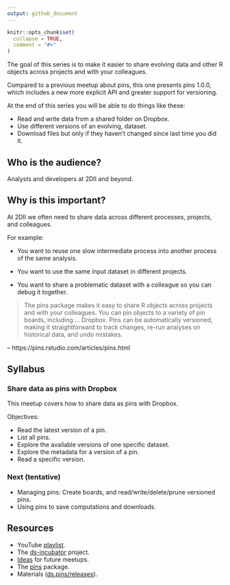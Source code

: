 ```yaml
---
output: github_document
---
```


```r
knitr::opts_chunk$set(
  collapse = TRUE,
  comment = "#>"
)
```

The goal of this series is to make it easier to share evolving data and other R
objects across projects and with your colleagues.

Compared to a previous meetup about pins, this one presents pins 1.0.0, which
includes a new more explicit API and greater support for versioning.

At the end of this series you will be able to do things like these:

* Read and write data from a shared folder on Dropbox.
* Use different versions of an evolving, dataset.
* Download files but only if they haven't changed since last time you did it.

## Who is the audience?

Analysts and developers at 2DII and beyond.

## Why is this important?

At 2DII we often need to share data across different processes, projects, and
colleagues. 

For example:

* You want to reuse one slow intermediate process into another process of the
same analysis.

* You want to use the same input dataset in different projects.

* You want to share a problematic dataset with a colleague so you can debug it together.

> The pins package makes it easy to share R objects across projects and with
your colleagues. You can pin objects to a variety of pin boards, including ...
Dropbox. Pins can be automatically versioned, making it straightforward to track
changes, re-run analyses on historical data, and undo mistakes.

-- https://pins.rstudio.com/articles/pins.html

## Syllabus

### Share data as pins with Dropbox

This meetup covers how to share data as pins with Dropbox.

Objectives:

* Read the latest version of a pin.
* List all pins.
* Explore the available versions of one specific dataset.
* Explore the metadata for a version of a pin.
* Read a specific version.

### Next (tentative)

* Managing pins: Create boards, and read/write/delete/prune versioned pins.
* Using pins to save computations and downloads.

## Resources

* YouTube [playlist](https://bit.ly/ds-incubator-videos).
* The
[ds-incubator](https://github.com/2DegreesInvesting/ds-incubator#ds-incubator)
project.
* [Ideas](https://bit.ly/dsi-ideas) for future meetups.
* The [pins](https://pins.rstudio.com/) package.
* Materials
([ds.pins/releases](https://github.com/2DegreesInvesting/ds.pins/releases)).
